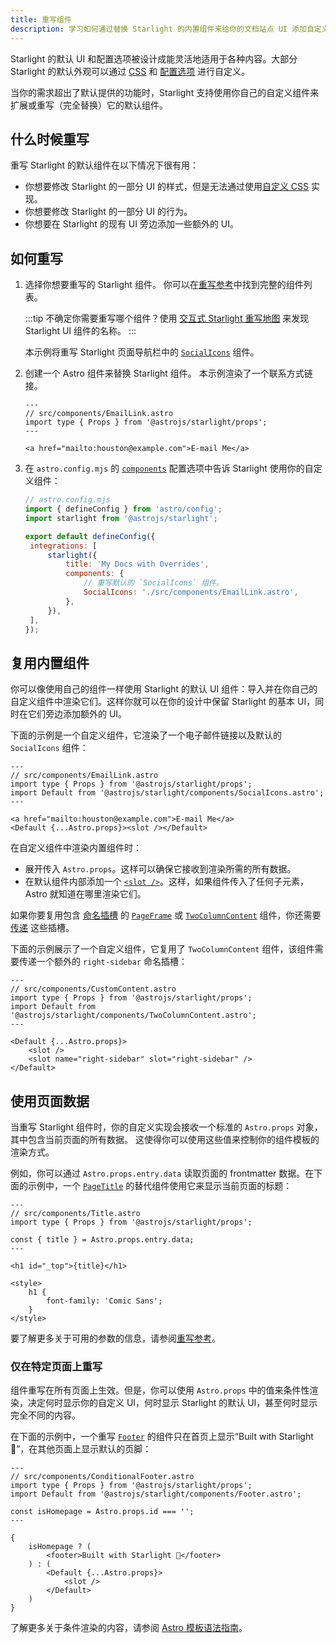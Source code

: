 ```yaml
---
title: 重写组件
description: 学习如何通过替换 Starlight 的内置组件来给你的文档站点 UI 添加自定义元素。
---
```



Starlight 的默认 UI 和配置选项被设计成能灵活地适用于各种内容。大部分 Starlight 的默认外观可以通过 [CSS](/zh-cn/guides/css-and-tailwind/) 和 [配置选项](/zh-cn/guides/customization/) 进行自定义。

当你的需求超出了默认提供的功能时，Starlight 支持使用你自己的自定义组件来扩展或重写（完全替换）它的默认组件。

## 什么时候重写

重写 Starlight 的默认组件在以下情况下很有用：

- 你想要修改 Starlight 的一部分 UI 的样式，但是无法通过使用[自定义 CSS](/zh-cn/guides/css-and-tailwind/) 实现。
- 你想要修改 Starlight 的一部分 UI 的行为。
- 你想要在 Starlight 的现有 UI 旁边添加一些额外的 UI。

## 如何重写

<Steps>

1. 选择你想要重写的 Starlight 组件。
   你可以在[重写参考](/zh-cn/reference/overrides/)中找到完整的组件列表。

   :::tip
   不确定你需要重写哪个组件？使用 [交互式 Starlight 重写地图](https://starlight-overrides-map.netlify.app/) 来发现 Starlight UI 组件的名称。
   :::

   本示例将重写 Starlight 页面导航栏中的 [`SocialIcons`](/zh-cn/reference/overrides/#socialicons) 组件。

2. 创建一个 Astro 组件来替换 Starlight 组件。
   本示例渲染了一个联系方式链接。

   ```astro
   ---
   // src/components/EmailLink.astro
   import type { Props } from '@astrojs/starlight/props';
   ---

   <a href="mailto:houston@example.com">E-mail Me</a>
   ```

3. 在 `astro.config.mjs` 的 [`components`](/zh-cn/reference/configuration/#components) 配置选项中告诉 Starlight 使用你的自定义组件：

   ```js {9-12}
   // astro.config.mjs
   import { defineConfig } from 'astro/config';
   import starlight from '@astrojs/starlight';

   export default defineConfig({
   	integrations: [
   		starlight({
   			title: 'My Docs with Overrides',
   			components: {
   				// 重写默认的 `SocialIcons` 组件。
   				SocialIcons: './src/components/EmailLink.astro',
   			},
   		}),
   	],
   });
   ```

</Steps>

## 复用内置组件

你可以像使用自己的组件一样使用 Starlight 的默认 UI 组件：导入并在你自己的自定义组件中渲染它们。这样你就可以在你的设计中保留 Starlight 的基本 UI，同时在它们旁边添加额外的 UI。

下面的示例是一个自定义组件，它渲染了一个电子邮件链接以及默认的 `SocialIcons` 组件：

```astro {4,8}
---
// src/components/EmailLink.astro
import type { Props } from '@astrojs/starlight/props';
import Default from '@astrojs/starlight/components/SocialIcons.astro';
---

<a href="mailto:houston@example.com">E-mail Me</a>
<Default {...Astro.props}><slot /></Default>
```

在自定义组件中渲染内置组件时：

- 展开传入 `Astro.props`。这样可以确保它接收到渲染所需的所有数据。
- 在默认组件内部添加一个 [`<slot />`](https://docs.astro.build/zh-cn/basics/astro-components/#插槽)。这样，如果组件传入了任何子元素，Astro 就知道在哪里渲染它们。

如果你要复用包含 [命名插槽](https://docs.astro.build/zh-cn/basics/astro-components/#命名插槽) 的 [`PageFrame`](/zh-cn/reference/overrides/#pageframe) 或 [`TwoColumnContent`](/zh-cn/reference/overrides/#twocolumncontent) 组件，你还需要 [传递](https://docs.astro.build/zh-cn/basics/astro-components/#传递插槽) 这些插槽。

下面的示例展示了一个自定义组件，它复用了 `TwoColumnContent` 组件，该组件需要传递一个额外的 `right-sidebar` 命名插槽：

```astro {9}
---
// src/components/CustomContent.astro
import type { Props } from '@astrojs/starlight/props';
import Default from '@astrojs/starlight/components/TwoColumnContent.astro';
---

<Default {...Astro.props}>
	<slot />
	<slot name="right-sidebar" slot="right-sidebar" />
</Default>
```

## 使用页面数据

当重写 Starlight 组件时，你的自定义实现会接收一个标准的 `Astro.props` 对象，其中包含当前页面的所有数据。
这使得你可以使用这些值来控制你的组件模板的渲染方式。

例如，你可以通过 `Astro.props.entry.data` 读取页面的 frontmatter 数据。在下面的示例中，一个 [`PageTitle`](/zh-cn/reference/overrides/#pagetitle) 的替代组件使用它来显示当前页面的标题：

```astro {5} "{title}"
---
// src/components/Title.astro
import type { Props } from '@astrojs/starlight/props';

const { title } = Astro.props.entry.data;
---

<h1 id="_top">{title}</h1>

<style>
	h1 {
		font-family: 'Comic Sans';
	}
</style>
```

要了解更多关于可用的参数的信息，请参阅[重写参考](/zh-cn/reference/overrides/#组件参数)。

### 仅在特定页面上重写

组件重写在所有页面上生效。但是，你可以使用 `Astro.props` 中的值来条件性渲染，决定何时显示你的自定义 UI，何时显示 Starlight 的默认 UI，甚至何时显示完全不同的内容。

在下面的示例中，一个重写 [`Footer`](/zh-cn/reference/overrides/#footer) 的组件只在首页上显示“Built with Starlight 🌟”，在其他页面上显示默认的页脚：

```astro
---
// src/components/ConditionalFooter.astro
import type { Props } from '@astrojs/starlight/props';
import Default from '@astrojs/starlight/components/Footer.astro';

const isHomepage = Astro.props.id === '';
---

{
	isHomepage ? (
		<footer>Built with Starlight 🌟</footer>
	) : (
		<Default {...Astro.props}>
			<slot />
		</Default>
	)
}
```

了解更多关于条件渲染的内容，请参阅 [Astro 模板语法指南](https://docs.astro.build/zh-cn/basics/astro-syntax/#动态-html)。
